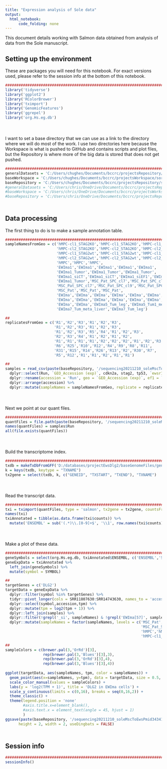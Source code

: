 ```yaml
---
title: "Expression analysis of Sole data"
output:
  html_notebook:
      code_folding: none
---
```


This document details working with Salmon data obtained from analysis of data from the Sole manuscript.

## Setting up the environment

These are packages you will need for this notebook. For exact versions used, please refer to the session info at the bottom of this notebook.

```r
##########################################################################################
library('tidyverse')
library('ggplot2')
library('RColorBrewer')
library('tximport')
library('GenomicFeatures')
library('ggrepel')
library('org.Hs.eg.db')
```

<div style="margin-bottom:50px;"></div>

I want to set a base directory that we can use as a link to the directory where we will do most of the work. I use two directories here because the Workspace is what is pushed to GitHub and contains scripts and plot files, but the Repository is where more of the big data is stored that does not get pushed.

```r
##########################################################################################
generalDatasets = 'C:/Users/chughes/Documents/bccrc/projectsRepository/generalDatasets'
baseWorkspace = 'C:/Users/chughes/Documents/bccrc/projectsWorkspace/sorensenLab/relatedToDlg2'
baseRepository = 'C:/Users/chughes/Documents/bccrc/projectsRepository/sorensenLab/relatedToDlg2'
#generalDatasets = 'C:/Users/chris/OneDrive/Documents/bccrc/projectsRepository/generalDatasets'
#baseWorkspace = 'C:/Users/chris/OneDrive/Documents/bccrc/projectsWorkspace/sorensenLab/relatedToYbx1'
#baseRepository = 'C:/Users/chris/OneDrive/Documents/bccrc/projectsRepository/sorensenLab/relatedToYbx1'
```

<div style="margin-bottom:50px;"></div>

## Data processing

The first thing to do is to make a sample annotation table.

```r
##########################################################################################
sampleNamesFromGeo = c('hMPC-cl1_STAG2KO','hMPC-cl1_STAG2KO','hMPC-cl1_STAG2KO',
                       'hMPC-cl2_STAG2KO','hMPC-cl2_STAG2KO','hMPC-cl2_STAG2KO',
                       'hMPC-cl1_STAG2wt','hMPC-cl1_STAG2wt','hMPC-cl1_STAG2wt',
                       'hMPC-cl2_STAG2wt','hMPC-cl2_STAG2wt','hMPC-cl2_STAG2wt',
                       'hMPC','hMPC','hMPC',
                       'EWIma1','EWIma1','EWIma1','EWIma1','EWIma1',
                       'EWIma1_Tumor','EWIma1_Tumor','EWIma1_Tumor',
                       'EWIma1_siCT','EWIma1_siCT','EWIma1_siEF1','EWIma1_siEF1',
                       'EWIma1_Tumor','MSC_Pat_SPC_cl7','MSC_Pat_SPC_cl9','MSC_Pat_SPC_cl8',
                       'MSC_Pat_SPC_cl7','MSC_Pat_SPC_cl9','MSC_Pat_SPC_cl8',
                       'MSC_Pat','MSC_Pat','MSC_Pat',
                       'EWIma','EWIma','EWIma','EWIma','EWIma','EWIma','EWIma','EWIma',
                       'EWIma','EWIma','EWIma','EWIma','EWIma','EWIma','EWIma','EWIma',
                       'EWIma','EWIma','EWIma5_Tum_leg','EWIma5_Tum1_meta_liver','EWIma5_Tum2_meta_liver',
                       'EWIma7_Tum_meta_liver','EWIma7_Tum_leg')

##
replicatesFromGeo = c('R1','R2','R3','R1','R2','R3',
                      'R1','R2','R3','R1','R2','R3',
                      'R1','R2','R3','R5','R4','R1','R2','R3',
                      'R2','R3','R4','R1','R2','R1','R2',
                      'R1','R1','R1','R1','R2','R2','R2','R1','R2','R3',
                      'R6','R25','R10','R12','R4','R9','R8','R11',
                      'R31','R15','R14','R26','R13','R2','R30','R7',
                      'R5','R12','R1','R1','R2','R1','R1')

##
samples = read_csv(paste(baseRepository, '/sequencing20211210_soleMscToEwsPmid34341072/rnaSeq/SraRunTable.txt',sep='')) %>%
  dplyr::select(Run, `GEO_Accession (exp)`, cdkn2a, stag2, tp53, `ewsr1-fli1`) %>%
  dplyr::rename(accession = 'Run', geo = `GEO_Accession (exp)`, ef1 = `ewsr1-fli1`) %>%
  dplyr::arrange(accession) %>%
  dplyr::mutate(sampleNames = sampleNamesFromGeo, replicate = replicatesFromGeo)
```

<div style="margin-bottom:50px;"></div>

Next we point at our quant files.

```r
##########################################################################################
quantFiles = file.path(paste(baseRepository, '/sequencing20211210_soleMscToEwsPmid34341072/rnaSeq/quants', sep = ''), samples$Run, 'quant.sf')
names(quantFiles) = samples$Run
all(file.exists(quantFiles))
```

<div style="margin-bottom:50px;"></div>

Build the transcriptome index.

```r
##########################################################################################
txdb = makeTxDbFromGFF('D:/databases/projectEwsDlg2/baseGenomeFiles/genome.gtf')
k = keys(txdb, keytype = "TXNAME")
tx2gene = select(txdb, k, c("GENEID", "TXSTART", "TXEND"), "TXNAME")
```

<div style="margin-bottom:50px;"></div>

Read the transcript data.

```r
##########################################################################################
txi = tximport(quantFiles, type = 'salmon', tx2gene = tx2gene, countsFromAbundance = 'lengthScaledTPM')
names(txi)
txiAnnotated = tibble(as.data.frame(txi$counts)) %>%
  mutate('ENSEMBL' = sub('(.*)\\.[0-9]+$', '\\1', row.names(txi$counts)))
```

<div style="margin-bottom:50px;"></div>

Make a plot of these data.

```r
##########################################################################################
geneSymbols = select(org.Hs.eg.db, txiAnnotated$ENSEMBL, c('ENSEMBL','SYMBOL'), 'ENSEMBL') 
geneExpData = txiAnnotated %>%
  left_join(geneSymbols) %>%
  mutate(symbol = SYMBOL)

##
targetGenes = c('DLG2')
targetData = geneExpData %>%
  dplyr::filter(symbol %in% targetGenes) %>%
  tidyr::pivot_longer(cols = SRR11807630:SRR14743630, names_to = 'accession', values_to = 'tpm') %>%
  dplyr::select(symbol,accession,tpm) %>%
  dplyr::mutate(tpm = log2(tpm + 1)) %>%
  dplyr::left_join(samples) %>%
  dplyr::filter(!grepl('_si', sampleNames) & !grepl('EWIma[57]', sampleNames)) %>%
  dplyr::mutate(sampleNames = factor(sampleNames, levels = c('MSC_Pat','EWIma','EWIma1','EWIma1_Tumor',
                                                             'MSC_Pat_SPC_cl7','MSC_Pat_SPC_cl8','MSC_Pat_SPC_cl9',
                                                             'hMPC','hMPC-cl1_STAG2KO','hMPC-cl2_STAG2KO',
                                                             'hMPC-cl1_STAG2wt','hMPC-cl2_STAG2wt')))

##
sampleColors = c(brewer.pal(3,'OrRd')[3],
                 rep(brewer.pal(3,'Blues')[3],3),
                 rep(brewer.pal(3,'OrRd')[3],4),
                 rep(brewer.pal(3,'Blues')[3],4))
                 
ggplot(targetData, aes(sampleNames, tpm, color = sampleNames)) +
  geom_point(aes(x=sampleNames, y=tpm), data = targetData, size = 0.5, alpha = 0.75, position = position_jitter(w = 0.1, h = 0)) +
  scale_color_manual(values = sampleColors) +
  labs(y = 'log2(TPM + 1)', title = 'DLG2 in EWIma cells') +
  scale_y_continuous(limits = c(0,16), breaks = seq(0,16,2)) +
  theme_classic() +
  theme(legend.position = 'none'
        #axis.title.x=element_blank(),
        #axis.text.x = element_text(angle = 45, hjust = 1)
        )
ggsave(paste(baseRepository, '/sequencing20211210_soleMscToEwsPmid34341072/rnaSeq/scatter_dlg2RnaExpressionLevels.pdf', sep = ''),
      height = 2, width = 2, useDingbats = FALSE)
```


<div style="margin-bottom:50px;"></div>

## Session info

```r
##########################################################################################
sessionInfo()
```









